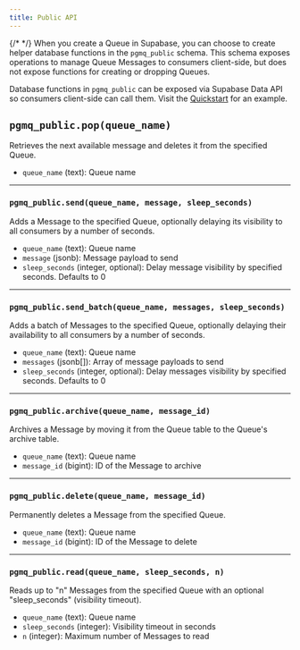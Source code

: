 ```yaml
---
title: Public API
---
```


{/* <!-- vale off --> */}
When you create a Queue in Supabase, you can choose to create helper database functions in the `pgmq_public` schema. This schema exposes operations to manage Queue Messages to consumers client-side, but does not expose functions for creating or dropping Queues.

Database functions in `pgmq_public` can be exposed via Supabase Data API so consumers client-side can call them. Visit the [Quickstart](/docs/guides/queues/quickstart) for an example.

## `pgmq_public.pop(queue_name)`

Retrieves the next available message and deletes it from the specified Queue.

- `queue_name` (text): Queue name

---

### `pgmq_public.send(queue_name, message, sleep_seconds)`

Adds a Message to the specified Queue, optionally delaying its visibility to all consumers by a number of seconds.

- `queue_name` (text): Queue name
- `message` (jsonb): Message payload to send
- `sleep_seconds` (integer, optional): Delay message visibility by specified seconds. Defaults to 0

---

### `pgmq_public.send_batch(queue_name, messages, sleep_seconds)`

Adds a batch of Messages to the specified Queue, optionally delaying their availability to all consumers by a number of seconds.

- `queue_name` (text): Queue name
- `messages` (jsonb[]): Array of message payloads to send
- `sleep_seconds` (integer, optional): Delay messages visibility by specified seconds. Defaults to 0

---

### `pgmq_public.archive(queue_name, message_id)`

Archives a Message by moving it from the Queue table to the Queue's archive table.

- `queue_name` (text): Queue name
- `message_id` (bigint): ID of the Message to archive

---

### `pgmq_public.delete(queue_name, message_id)`

Permanently deletes a Message from the specified Queue.

- `queue_name` (text): Queue name
- `message_id` (bigint): ID of the Message to delete

---

### `pgmq_public.read(queue_name, sleep_seconds, n)`

Reads up to "n" Messages from the specified Queue with an optional "sleep_seconds" (visibility timeout).

- `queue_name` (text): Queue name
- `sleep_seconds` (integer): Visibility timeout in seconds
- `n` (integer): Maximum number of Messages to read
